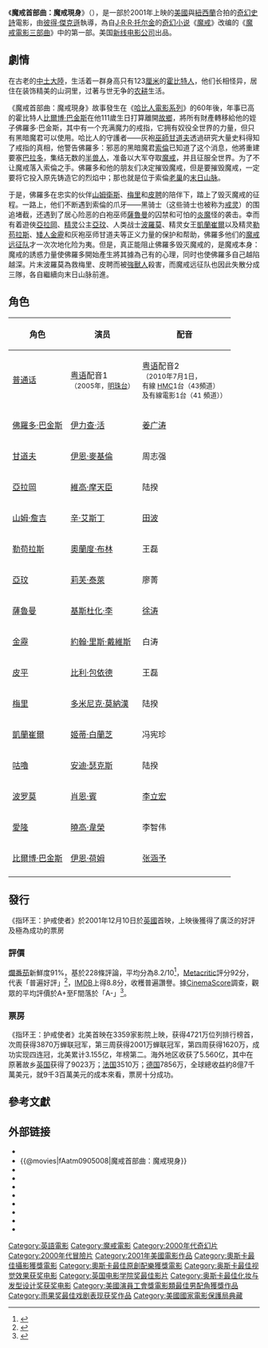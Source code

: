 {{refimprove|time=2019-07-29T06:22:32+00:00}}
{{noteTA
|G1=show
|G2=Movie
|G3=LR
}}
{{dablink|本条目介绍的是魔戒系列电影第一部。魔戒系列小说第一部请见[[魔戒現身|魔戒現身]]。}}
{{Infobox Film
| name               = 魔戒首部曲：魔戒現身
| original_name      = {{lang|en|''The Lord of the Rings:<br/>The Fellowship of the Ring''}}
| image              = LOTRFOTRmovie.jpg
| caption            = 《魔戒》電影海報
| director           = [[彼得·杰克逊|彼得·杰克逊]]
| producer           = {{ubl|[[彼得·杰克逊|彼得·杰克逊]]|芭瑞·奧斯朋（Barrie M. Osborne）|Tim Sanders|法蘭·沃許（Fran Walsh）}}
| screenplay         = {{ubl|法蘭·沃許|Philippa Boyens|[[彼得·杰克逊|彼得·杰克逊]]}}
| based_on           = 《[[魔戒現身|魔戒現身]]》<br />作者：[[J·R·R·托尔金|J·R·R·托尔金]]
| starring           = {{ubl|[[伊利亞·伍德|伊利亞·伍德]]|[[伊恩·麥克連|伊恩·麥克連]]|[[維果·莫天森|維果·莫天森]]|[[西恩·艾斯汀|西恩·艾斯汀]]|[[麗芙·泰勒|麗芙·泰勒]]|[[約翰·里斯·戴維斯|約翰·里斯·戴維斯]]|[[奧蘭多·布魯|奧蘭多·布魯]]|[[西恩·賓|西恩·賓]]|[[比利·包依德|比利·包依德]]|[[多米尼克·莫納漢|多米尼克·莫納漢]]|[[凱特·布蘭琪|凱特·布蘭琪]]|[[克里斯多福·李|克里斯多福·李]]|[[雨果·威明|雨果·威明]]|[[伊恩·霍姆|伊恩·霍姆]]}}
| music              = [[霍華德·肖|霍華德·肖]]
| cinematography     = Andrew Lesnie
| editing            = John Gilbert
| production_company = {{ubl|WingNut Films|The Saul Zaentz Company}}
| distributor        = {{flagicon|USA}}[[新線電影公司|新線電影公司]]
| released           = {{Film date|2001|12|10|英国首映|2001|12|19|美国|2001|12|20|马来西亚、新加坡、新西兰|2002|1|18|台湾|2002|1|31|香港|2002|4|4|中国大陸|2021|4|16|中国大陸重映|2021|4|29|台湾重映}}
| runtime            = '''劇院版'''：<br />178分鐘<ref>{{cite web |title=The Lord of the Rings – The Fellowship of the Ring |url=http://www.bbfc.co.uk/releases/lord-rings-fellowship-ring-2001 |publisher=[[British_Board_of_Film_Classification|British Board of Film Classification]] |accessdate=16 October 2012 |archive-date=2015-02-03 |archive-url=https://web.archive.org/web/20150203051639/http://www.bbfc.co.uk/releases/lord-rings-fellowship-ring-2001 |dead-url=no }}</ref><br />'''延長版'''：<br />228分鐘
| country            = {{flagicon|NZL}}[[新西兰|新西兰]]<ref name="BFI">{{cite web |title=The Lord of the Rings The Fellowship of the Ring (2001) |url=https://explore.bfi.org.uk/4ce2b8182e312 |publisher=British Film Institute |accessdate=6 December 2012 |archive-url=https://web.archive.org/web/20141027202139/http://explore.bfi.org.uk/4ce2b8182e312 |archive-date=2014-10-27 |dead-url=yes }}</ref><br />{{flagicon|USA}}[[美国|美国]]<ref name="BFI"/>
| language           = 英語<!--辛达林語不適用列於此處-->
| budget             = 9300萬美元<ref name="BOM">{{cite web |url=http://www.boxofficemojo.com/movies/?id=fellowshipofthering.htm |title=The Lord of the Rings: The Fellowship of the Ring (2001) |publisher=[[Box_Office_Mojo|Box Office Mojo]] |accessdate=5 February 2009 |archive-date=2019-07-29 |archive-url=https://web.archive.org/web/20190729101510/http://www.boxofficemojo.com/movies/?id=fellowshipofthering.htm |dead-url=no }}</ref>
| gross              = 8.71億美元<ref name="BOM"/>
| preceded_by        = 《[[哈比人：五軍之戰|哈比人：五軍之戰]]》（按照劇情）
| followed_by        = 《[[魔戒二部曲：雙城奇謀|魔戒二部曲：雙城奇謀]]》
| cn_name            = 指环王：护戒使者
| hk_name            = 魔戒首部曲：魔戒現身
| tw_name            = 魔戒首部曲：魔戒現身
}}
《'''魔戒首部曲：魔戒現身'''》（{{lang-en|''The Lord of the Rings: The Fellowship of the Ring''}}），是一部於2001年上映的[[美國|美國]]與[[紐西蘭|紐西蘭]]合拍的[[奇幻片|奇幻]][[史詩電影|史詩]]電影，由[[彼得·傑克森|彼得·傑克遜]]執導，為自[[J·R·R·托尔金|J·R·R·托尔金]]的[[奇幻小说|奇幻小说]]《[[魔戒|魔戒]]》改编的《[[魔戒電影三部曲|魔戒電影三部曲]]》中的第一部。美国[[新线电影公司|新线电影公司]]出品。

== 劇情 ==
在古老的[[中土大陸|中土大陸]]，生活着一群身高只有123[[厘米|厘米]]的[[霍比特人|霍比特人]]，他们长相怪异，居住在装饰精美的山洞里，过著与世无争的[[农业|农耕]]生活。 

《魔戒首部曲：魔戒現身》故事發生在《[[霍比特人电影系列|哈比人電影系列]]》的60年後，年事已高的霍比特人[[比爾博·巴金斯|比爾博·巴金斯]]在他111歲生日打算離開[[夏爾_(中土大陸)|故鄉]]，將所有財產轉移給他的姪子佛羅多·巴金斯，其中有一个充满魔力的戒指，它拥有奴役全世界的力量，但只有黑暗魔君可以使用。哈比人的守護者——灰袍[[巫師_(中土大陸)|巫師]][[甘道夫|甘道夫]]透過研究大量史料得知了戒指的真相，他警告佛羅多：邪恶的黑暗魔君[[索倫_(魔戒)|索倫]]已知道了这个消息，他將重建要塞[[巴拉多|巴拉多]]，集结无数的[[半獸人|半兽人]]，准备以大军夺取[[至尊魔戒|魔戒]]，并且征服全世界。为了不让魔戒落入索倫之手。佛羅多和他的朋友们决定摧毁魔戒，但是要摧毁魔戒，一定要将它投入原先铸造它的烈焰中；那也就是位于索倫[[魔多|老巢]]的[[歐洛都因|末日山脉]]。 

于是，佛羅多在忠实的伙伴[[山姆衛斯|山姆衛斯]]、[[梅里雅達克·烈酒鹿|梅里]]和[[皮瑞格林·圖克|皮聘]]的陪伴下，踏上了毁灭魔戒的征程。一路上，他们不断遇到索倫的爪牙——黑骑士（这些骑士也被称为[[戒靈|戒灵]]）的围追堵截，还遇到了居心险恶的白袍巫师[[薩魯曼|薩魯曼]]的囚禁和可怕的[[摩瑞亞炎魔|炎魔]]怪的袭击。幸而有着遊俠[[亞拉岡_(魔戒)|亞拉岡]]、[[精靈_(中土大陸)|精灵]]公主[[亞玟|亞玟]]、人类战士[[波羅莫|波羅莫]]、精灵女王[[凱蘭崔爾|凱蘭崔爾]]以及精灵[[勒苟拉斯|勒苟拉斯]]、[[矮人_(中土大陸)|矮人]][[金靂|金靂]]和灰袍巫师甘道夫等正义力量的保护和帮助，佛羅多他们的[[魔戒远征队|魔戒远征队]]才一次次地化险为夷。但是，真正能阻止佛羅多毁灭魔戒的，是魔戒本身：魔戒的誘惑力量使佛羅多開始產生將其據為己有的心理，同时也使佛羅多自己越陷越深。片末波羅莫為救梅里、皮聘而被[[強獸人|強獸人]]殺害，而魔戒远征队也因此失散分成三隊，各自繼續向末日山脉前進。

== 角色 ==
{| class="wikitable"
!rowspan=2|角色
!rowspan=2|演员
!colspan=3|配音
|-
!{{flagicon|China}} [[普通话|普通话]]
!{{flagicon|Hong Kong}} [[粤语|粤语]]配音1<br/><small>（2005年，[[明珠台|明珠台]]）</small>
!{{flagicon|Hong Kong}} [[粤语|粤语]]配音2<br/><small>（2010年7月1日，<br/>有線 [[HMC|HMC]]1台（43頻道）<br/>及有線電影1台（41 頻道））</small>
|-
|[[佛羅多·巴金斯|佛羅多·巴金斯]]
|[[伊力查·活|伊力查·活]]
|[[姜广涛|姜广涛]]
|[[梁偉德|梁偉德]]
|[[鄧肇基|鄧肇基]]
|-
|[[甘道夫|甘道夫]]
|[[伊恩·麥基倫|伊恩·麥基倫]]
|周志强
|[[譚炳文|譚炳文]]
|[[黃志明_(香港)|黃志明]]
|-
|[[亞拉岡_(魔戒)|亞拉岡]]
|[[維高·摩天臣|維高·摩天臣]]
|陆揆
|[[陳欣_(配音員)|陳欣]]
|[[羅偉傑|羅偉傑]]
|-
|[[山姆·詹吉|山姆·詹吉]]
|[[辛·艾斯丁|辛·艾斯丁]]
|[[田波|田波]]
|[[陳卓智|陳卓智]]
|[[陳健豪|陳健豪]]
|-
|[[勒苟拉斯|勒苟拉斯]]
|[[奧蘭度·布林|奧蘭度·布林]] 
|王磊
|[[蘇強文|蘇強文]]
|[[鄧肇基|鄧肇基]]
|-
|[[亞玟|亞玟]]
|[[莉芙·泰萊|莉芙·泰萊]] 
|廖菁
|[[陳凱婷|陳凱婷]]
|[[莎拉|莎拉]]
|-
|[[薩魯曼|薩魯曼]]
|[[基斯杜化·李|基斯杜化·李]] 
|[[徐涛|徐涛]]
|[[陳曙光|陳曙光]]
|[[葉偉麟|葉偉麟]]
|-
|[[金靂|金靂]]
|[[約翰·里斯·戴維斯|約翰·里斯·戴維斯]]
|白涛
|[[陳永信|陳永信]]
|劉文光
|-
|[[皮平|皮平]]
|[[比利·包依德|比利·包依德]]
|王磊
|[[李致林|李致林]]
|[[葉偉麟|葉偉麟]]
|-
|[[梅里|梅里]]
|[[多米尼克·莫納漢|多米尼克·莫納漢]]
|陆揆
|[[黃榮璋|黃榮璋]]
|[[黎家希|黎家希]]
|-
|[[凱蘭崔爾|凱蘭崔爾]]
|[[姬蒂·白蘭芝|姬蒂·白蘭芝]] 
|冯宪珍
|[[陸惠玲|陸惠玲]]
|[[莎拉|莎拉]]
|-
|[[咕嚕|咕嚕]]
|[[安迪·瑟克斯|安迪·瑟克斯]]
|陆揆
|
|
|-
|[[波罗莫|波罗莫]]
|[[肖恩·賓|肖恩·賓]]
|[[李立宏|李立宏]]
|[[張炳強|張炳強]]
|[[陳健豪|陳健豪]]
|-
|[[愛隆|愛隆]]
|[[曉高·韋榮|曉高·韋榮]]
|李智伟
|[[潘文柏|潘文柏]]
|[[黎家希|黎家希]]
|-
|[[比爾博·巴金斯|比爾博·巴金斯]]
|[[伊恩·荷姆|伊恩·荷姆]]
|[[张涵予|张涵予]]
|[[林保全|林保全]]
|劉文光
|-
|}

== 發行 ==
《指环王：护戒使者》於2001年12月10日於[[英國|英國]]首映，上映後獲得了廣泛的好評及極為成功的票房

=== 評價 ===
[[爛番茄|爛番茄]]新鮮度91%，基於228條評論，平均分為8.2/10<ref>{{cite web|url=http://www.rottentomatoes.com/m/lord_of_the_rings_the_fellowship_of_the_ring/|title=The Lord of the Rings – The Fellowship of the Ring|publisher=Rotten Tomatoes|accessdate=28 November 2010|archiveurl = https://web.archive.org/web/20110511145824/http://www.rottentomatoes.com/m/lord_of_the_rings_the_fellowship_of_the_ring/ |archivedate = 11 May 2011|deadurl=yes}}</ref>，[[Metacritic|Metacritic]]評分92分，代表「普遍好評」<ref>{{cite web |url=http://www.metacritic.com/movie/the-lord-of-the-rings-the-fellowship-of-the-ring |title=The Lord of the Rings: The Fellowship of the Ring Reviews, Ratings, Credits, and More |publisher=Metacritic |date= |accessdate=16 February 2013 |archive-date=2012-11-29 |archive-url=https://www.webcitation.org/6CXvrt3RD?url=http://www.metacritic.com/movie/the-lord-of-the-rings-the-fellowship-of-the-ring |dead-url=no }}</ref>，[[IMDB|IMDB]]上得8.8分，收穫普遍讚譽。據[[CinemaScore|CinemaScore]]調查，觀眾的平均評價於A+至F間落於「A-」<ref>{{cite web | url=http://www.cinemascore.com/ | title=Cinemascore | work=Cinemascore.com | accessdate=22 January 2015 | archive-date=2015-01-19 | archive-url=https://web.archive.org/web/20150119025202/http://www.cinemascore.com/ | dead-url=no }}</ref>。

=== 票房 ===
《指环王：护戒使者》北美首映在3359家影院上映，获得4721万位列排行榜首，次周获得3870万蝉联冠军，第三周获得2001万蝉联冠军，第四周获得1620万，成功实现四连冠，北美累计3.155亿，年榜第二。海外地区收获了5.560亿，其中在原著故乡[[英国|英国]]获得了9023万；[[法国|法国]]3510万；[[德国|德国]]7856万，全球總收益約8億7千萬美元，就9千3百萬美元的成本來看，票房十分成功。

== 參考文獻 ==
{{reflist}}

== 外部链接 ==
*{{Yahoomovie id|48|魔戒首部曲：魔戒現身}}
*{{@movies|fAatm0905008|魔戒首部曲：魔戒現身}}
*{{douban|title=魔戒首部曲：魔戒現身}}
*{{Mtime|11404|魔戒首部曲：魔戒現身}}
*{{Amg movie|255996|魔戒首部曲：魔戒現身}}
*{{rotten-tomatoes|the_lord_of_the_rings_the_fellowship_of_the_ring}}
*{{mojo title|fellowshipofthering|魔戒首部曲：魔戒現身}}
*{{Tcmdb title|344218|魔戒首部曲：魔戒現身}}
*{{metacritic film|the-lord-of-the-rings-the-fellowship-of-the-ring|魔戒首部曲：魔戒現身}}
*{{imdb title|0120737|魔戒首部曲：魔戒現身}}

{{魔戒}}
{{魔戒和哈比人系列電影}}
{{中土大陸電影}}
{{彼得·杰克逊}}
{{英国电影学院奖最佳影片}}
{{星云奖最佳剧本/雷·布雷德伯里奖}}
{{土星奖最佳奇幻片}}
{{衛星獎最佳動畫或混合媒體}}

{{DEFAULTSORT:Lord of the Rings 1, The}}
[[Category:英語電影|Category:英語電影]]
[[Category:魔戒電影|Category:魔戒電影]]
[[Category:2000年代奇幻片|Category:2000年代奇幻片]]
[[Category:2000年代冒險片|Category:2000年代冒險片]]
[[Category:2001年美國電影作品|Category:2001年美國電影作品]]
[[Category:奧斯卡最佳攝影獲獎電影|Category:奧斯卡最佳攝影獲獎電影]]
[[Category:奧斯卡最佳原創配樂獲獎電影|Category:奧斯卡最佳原創配樂獲獎電影]]
[[Category:奥斯卡最佳视觉效果获奖电影|Category:奥斯卡最佳视觉效果获奖电影]]
[[Category:英国电影学院奖最佳影片|Category:英国电影学院奖最佳影片]]
[[Category:奥斯卡最佳化妆与发型设计奖获奖电影|Category:奥斯卡最佳化妆与发型设计奖获奖电影]]
[[Category:美國演員工會獎電影類最佳男配角獲獎作品|Category:美國演員工會獎電影類最佳男配角獲獎作品]]
[[Category:雨果奖最佳戏剧表现获奖作品|Category:雨果奖最佳戏剧表现获奖作品]]
[[Category:美國國家電影保護局典藏|Category:美國國家電影保護局典藏]]